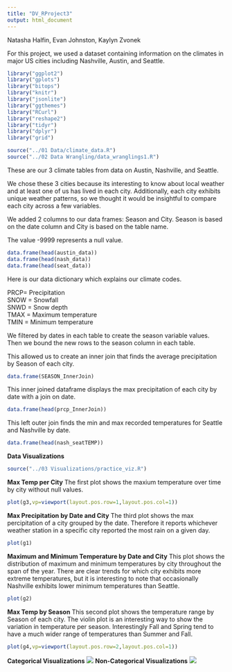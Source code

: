 ```yaml
---
title: "DV_RProject3"
output: html_document
---
```


Natasha Halfin, Evan Johnston, Kaylyn Zvonek

For this project, we used a dataset containing information on the climates in major US cities including Nashville, Austin, and Seattle. 

```r
library("ggplot2")
library("gplots")
library("bitops")
library("knitr")
library("jsonlite")
library("ggthemes")
library("RCurl")
library("reshape2")
library("tidyr")
library("dplyr")
library("grid")
```

```r
source("../01 Data/climate_data.R")
source("../02 Data Wrangling/data_wranglings1.R")


```

These are our 3 climate tables from data on Austin, Nashville, and Seattle.

We chose these 3 cities because its interesting to know about local weather and at least one of us has lived in each city. Additionally, each city exhibits unique weather patterns, so we thought it would be insightful to compare each city across a few variables.

We added 2 columns to our data frames: Season and City. Season is based on the date column and City is based on the table name. 

The value -9999 represents a null value. 

```r
data.frame(head(austin_data))
data.frame(head(nash_data))
data.frame(head(seat_data))

```

Here is our data dictionary which explains our climate codes. 

PRCP= Precipitation   
SNOW = Snowfall   
SNWD = Snow depth   
TMAX = Maximum temperature   
TMIN = Minimum temperature   


We filtered by dates in each table to create the season variable values. Then we bound the new rows to the season column in each table.
 

This allowed us to create an inner join that finds the average precipitation by Season of each city. 
```r
data.frame(SEASON_InnerJoin)
```

This inner joined dataframe displays the max precipitation of each city by date with a join on date.
```r
data.frame(head(prcp_InnerJoin))
```

This left outer join finds the min and max recorded temperatures for Seattle and Nashville by date. 

```r
data.frame(head(nash_seatTEMP))
```

**Data Visualizations**

```r
source("../03 Visualizations/practice_viz.R")

```
**Max Temp per City**
The first plot shows the maxium temperature over time by city without null values.

```r
plot(g3,vp=viewport(layout.pos.row=1,layout.pos.col=1))

```
**Max Precipitation by Date and City**
The third plot shows the max percipitation of a city grouped by the date. Therefore it reports whichever weather station in a specific city reported the most rain on a given day.
 
```r
plot(g1)
```

**Maximum and Minimum Temperature by Date and City**
This plot shows the distribution of maximum and minimum temperatures by city throughout the span of the year. There are clear trends for which city exhibits more extreme temperatures, but it is interesting to note that occasionally Nashville exhibits lower minimum temperatures than Seattle.

```r
plot(g2)
```

**Max Temp by Season**
This second plot shows the temperature range by Season of each city. The violin plot is an interesting way to show the variation in temperature per season. Interestingly Fall and Spring tend to have a much wider range of temperatures than Summer and Fall.

```r
plot(g4,vp=viewport(layout.pos.row=2,layout.pos.col=1))

```

**Categorical Visualizations**
![](./Categoricals.png) 
**Non-Categorical Visualizations**
![](./Categoricals2.png) 
